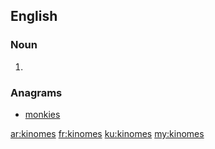==English==

===Noun===
{{head|en|plural}}

# {{plural of|kinome|lang=en}}

===Anagrams===
* [[monkies#English|monkies]]

[[ar:kinomes]]
[[fr:kinomes]]
[[ku:kinomes]]
[[my:kinomes]]